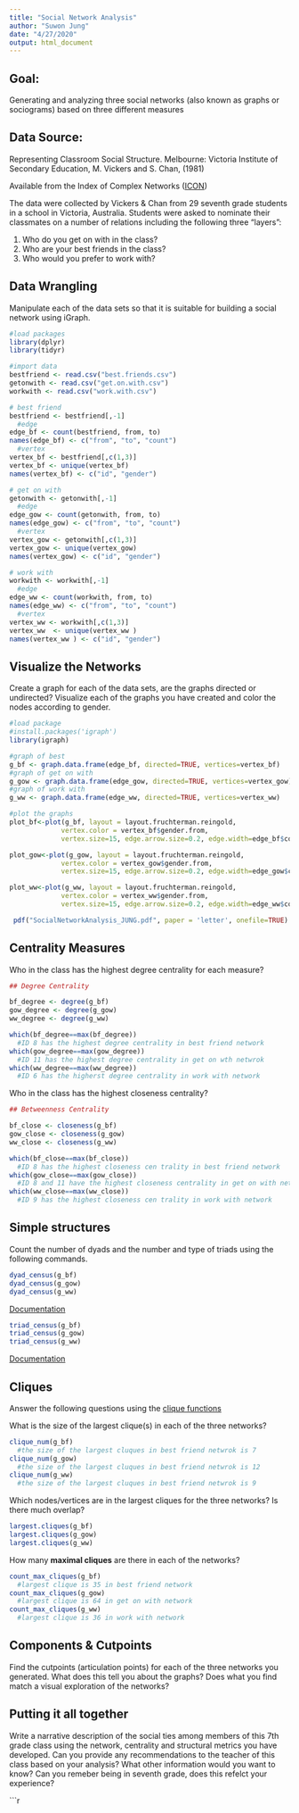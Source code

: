 ```yaml
---
title: "Social Network Analysis"
author: "Suwon Jung"
date: "4/27/2020"
output: html_document
---
```


## Goal:
Generating and analyzing three social networks (also known as graphs or sociograms) based on three different measures

## Data Source: 

Representing Classroom Social Structure. Melbourne: Victoria Institute of
Secondary Education, M. Vickers and S. Chan, (1981)

Available from the Index of Complex Networks ([ICON](https://icon.colorado.edu/#!/))

The data were collected by Vickers & Chan from 29 seventh grade students in a school in Victoria, Australia. Students were asked to nominate their classmates on a number of relations including the following three "layers":  

1. Who do you get on with in the class?  
2. Who are your best friends in the class?  
3. Who would you prefer to work with?  

## Data Wrangling

Manipulate each of the data sets so that it is suitable for building a social network using iGraph.

```r
#load packages 
library(dplyr)
library(tidyr)

#import data
bestfriend <- read.csv("best.friends.csv")
getonwith <- read.csv("get.on.with.csv")
workwith <- read.csv("work.with.csv")

# best friend
bestfriend <- bestfriend[,-1]
  #edge
edge_bf <- count(bestfriend, from, to)
names(edge_bf) <- c("from", "to", "count")
  #vertex
vertex_bf <- bestfriend[,c(1,3)]
vertex_bf <- unique(vertex_bf)
names(vertex_bf) <- c("id", "gender")

# get on with 
getonwith <- getonwith[,-1]
  #edge
edge_gow <- count(getonwith, from, to)
names(edge_gow) <- c("from", "to", "count")
  #vertex
vertex_gow <- getonwith[,c(1,3)]
vertex_gow <- unique(vertex_gow)
names(vertex_gow) <- c("id", "gender")

# work with
workwith <- workwith[,-1]
  #edge
edge_ww <- count(workwith, from, to)
names(edge_ww) <- c("from", "to", "count")
  #vertex
vertex_ww <- workwith[,c(1,3)]
vertex_ww  <- unique(vertex_ww )
names(vertex_ww ) <- c("id", "gender")

```

## Visualize the Networks

Create a graph for each of the data sets, are the graphs directed or undirected? Visualize each of the graphs you have created and color the nodes according to gender.

```r
#load package
#install.packages('igraph')
library(igraph)

#graph of best
g_bf <- graph.data.frame(edge_bf, directed=TRUE, vertices=vertex_bf)
#graph of get on with
g_gow <- graph.data.frame(edge_gow, directed=TRUE, vertices=vertex_gow)
#graph of work with
g_ww <- graph.data.frame(edge_ww, directed=TRUE, vertices=vertex_ww)

#plot the graphs
plot_bf<-plot(g_bf, layout = layout.fruchterman.reingold,
             vertex.color = vertex_bf$gender.from, 
             vertex.size=15, edge.arrow.size=0.2, edge.width=edge_bf$count)

plot_gow<-plot(g_gow, layout = layout.fruchterman.reingold,
             vertex.color = vertex_gow$gender.from, 
             vertex.size=15, edge.arrow.size=0.2, edge.width=edge_gow$count)

plot_ww<-plot(g_ww, layout = layout.fruchterman.reingold,
             vertex.color = vertex_ww$gender.from, 
             vertex.size=15, edge.arrow.size=0.2, edge.width=edge_ww$count)

 pdf("SocialNetworkAnalysis_JUNG.pdf", paper = 'letter', onefile=TRUE)
```

## Centrality Measures

Who in the class has the highest degree centrality for each measure?
```r

## Degree Centrality

bf_degree <- degree(g_bf)
gow_degree <- degree(g_gow)
ww_degree <- degree(g_ww)

which(bf_degree==max(bf_degree)) 
  #ID 8 has the highest degree centrality in best friend network
which(gow_degree==max(gow_degree)) 
  #ID 11 has the highest degree centrality in get on wth netwrok
which(ww_degree==max(ww_degree)) 
  #ID 6 has the higherst degree centrality in work with network

```

Who in the class has the highest closeness centrality?

```r

## Betweenness Centrality

bf_close <- closeness(g_bf)
gow_close <- closeness(g_gow)
ww_close <- closeness(g_ww)

which(bf_close==max(bf_close))
  #ID 8 has the highest closeness cen trality in best friend network
which(gow_close==max(gow_close))
  #ID 8 and 11 have the highest closeness centrality in get on with network
which(ww_close==max(ww_close))
  #ID 9 has the highest closeness cen trality in work with network

```

## Simple structures

Count the number of dyads and the number and type of triads using the following commands.
```r
dyad_census(g_bf)
dyad_census(g_gow)
dyad_census(g_ww)
```
[Documentation](http://igraph.org/r/doc/dyad_census.html)

```r
triad_census(g_bf)
triad_census(g_gow)
triad_census(g_ww)
```
[Documentation](http://igraph.org/r/doc/triad_census.html)

## Cliques

Answer the following questions using the [clique functions](http://igraph.org/r/doc/cliques.html)

What is the size of the largest clique(s) in each of the three networks?

```r
clique_num(g_bf)
  #the size of the largest cluques in best friend netwrok is 7
clique_num(g_gow)
  #the size of the largest cluques in best friend netwrok is 12
clique_num(g_ww)
  #the size of the largest cluques in best friend netwrok is 9

```

Which nodes/vertices are in the largest cliques for the three networks? Is there much overlap?

```r
largest.cliques(g_bf)
largest.cliques(g_gow)
largest.cliques(g_ww)
```

How many **maximal cliques** are there in each of the networks?

```r
count_max_cliques(g_bf)
  #largest clique is 35 in best friend network
count_max_cliques(g_gow)
  #largest clique is 64 in get on with network
count_max_cliques(g_ww)
  #largest clique is 36 in work with network
```

## Components & Cutpoints

Find the cutpoints (articulation points) for each of the three networks you generated. What does this tell you about the graphs? Does what you find match a visual exploration of the networks?


## Putting it all together

Write a narrative description of the social ties among members of this 7th grade class using the network, centrality and structural metrics you have developed. Can you provide any recommendations to the teacher of this class based on your analysis? What other information would you want to know? Can you remeber being in seventh grade, does this refelct your experience? 


```r